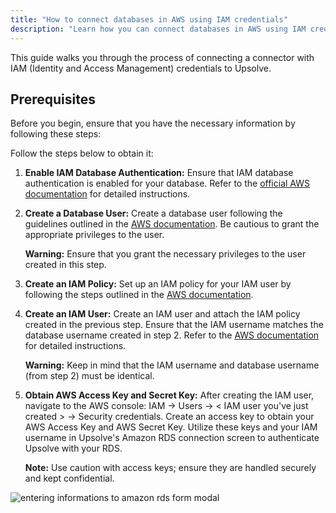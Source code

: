 ```yaml
---
title: "How to connect databases in AWS using IAM credentials"
description: "Learn how you can connect databases in AWS using IAM credentials"
---
```


This guide walks you through the process of connecting a connector with IAM (Identity and Access Management) credentials to Upsolve.

## Prerequisites

Before you begin, ensure that you have the necessary information by following these steps:

Follow the steps below to obtain it:

1. **Enable IAM Database Authentication:**
   Ensure that IAM database authentication is enabled for your database. Refer to the [official AWS documentation](https://docs.aws.amazon.com/AmazonRDS/latest/UserGuide/UsingWithRDS.IAMDBAuth.Enabling.html) for detailed instructions.

2. **Create a Database User:**
   Create a database user following the guidelines outlined in the [AWS documentation](https://docs.aws.amazon.com/AmazonRDS/latest/UserGuide/UsingWithRDS.IAMDBAuth.DBAccounts.html). Be cautious to grant the appropriate privileges to the user.

   **Warning:** Ensure that you grant the necessary privileges to the user created in this step.

3. **Create an IAM Policy:**
   Set up an IAM policy for your IAM user by following the steps outlined in the [AWS documentation](https://docs.aws.amazon.com/AmazonRDS/latest/UserGuide/UsingWithRDS.IAMDBAuth.IAMPolicy.html).

4. **Create an IAM User:**
   Create an IAM user and attach the IAM policy created in the previous step. Ensure that the IAM username matches the database username created in step 2. Refer to the [AWS documentation](https://docs.aws.amazon.com/IAM/latest/UserGuide/id_users_create.html) for detailed instructions.

   **Warning:** Keep in mind that the IAM username and database username (from step 2) must be identical.

5. **Obtain AWS Access Key and Secret Key:**
   After creating the IAM user, navigate to the AWS console: IAM -> Users -> < IAM user you've just created > -> Security credentials. Create an access key to obtain your AWS Access Key and AWS Secret Key. Utilize these keys and your IAM username in Upsolve's Amazon RDS connection screen to authenticate Upsolve with your RDS.

   **Note:** Use caution with access keys; ensure they are handled securely and kept confidential.

<img
  src="https://cdn.peaka.com/how-to-guides/how-to-connect-databases-in-aws-using-iam-credentials-1.png"
  alt="entering informations to amazon rds form modal"
/>
